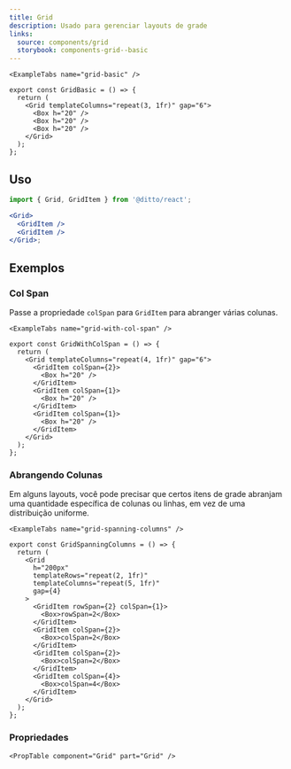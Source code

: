 ```yaml
---
title: Grid
description: Usado para gerenciar layouts de grade
links:
  source: components/grid
  storybook: components-grid--basic
---
```


```
<ExampleTabs name="grid-basic" />
```

```tsx
export const GridBasic = () => {
  return (
    <Grid templateColumns="repeat(3, 1fr)" gap="6">
      <Box h="20" />
      <Box h="20" />
      <Box h="20" />
    </Grid>
  );
};
```

## Uso

```jsx
import { Grid, GridItem } from '@ditto/react';

<Grid>
  <GridItem />
  <GridItem />
</Grid>;
```

## Exemplos

### Col Span

Passe a propriedade `colSpan` para `GridItem` para abranger várias colunas.

```
<ExampleTabs name="grid-with-col-span" />
```

```tsx
export const GridWithColSpan = () => {
  return (
    <Grid templateColumns="repeat(4, 1fr)" gap="6">
      <GridItem colSpan={2}>
        <Box h="20" />
      </GridItem>
      <GridItem colSpan={1}>
        <Box h="20" />
      </GridItem>
      <GridItem colSpan={1}>
        <Box h="20" />
      </GridItem>
    </Grid>
  );
};
```

### Abrangendo Colunas

Em alguns layouts, você pode precisar que certos itens de grade abranjam uma quantidade específica de colunas ou linhas, em vez de uma distribuição uniforme.

```
<ExampleTabs name="grid-spanning-columns" />
```

```tsx
export const GridSpanningColumns = () => {
  return (
    <Grid
      h="200px"
      templateRows="repeat(2, 1fr)"
      templateColumns="repeat(5, 1fr)"
      gap={4}
    >
      <GridItem rowSpan={2} colSpan={1}>
        <Box>rowSpan=2</Box>
      </GridItem>
      <GridItem colSpan={2}>
        <Box>colSpan=2</Box>
      </GridItem>
      <GridItem colSpan={2}>
        <Box>colSpan=2</Box>
      </GridItem>
      <GridItem colSpan={4}>
        <Box>colSpan=4</Box>
      </GridItem>
    </Grid>
  );
};
```

### Propriedades

```
<PropTable component="Grid" part="Grid" />
```
